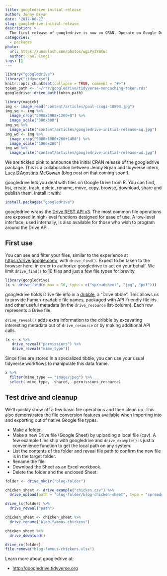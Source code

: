 ```yaml
---
title: googledrive initial release
author: Jenny Bryan
date: '2017-08-27'
slug: googledrive-initial-release
description: >
  The first release of googledrive is now on CRAN. Operate on Google Drive files from R.
categories:
  - packages
photo:
  url: https://unsplash.com/photos/wgLPy2YBXuc
  author: Paul Csogi
tags: []
---
```


```r
library("googledrive")
library("tidyverse")
knitr::opts_chunk$set(collapse = TRUE, comment = "#>")
token_path <- "~/rrr/googledrive/tidyverse-noncaching-token.rds"
googledrive::drive_auth(token_path)
```

```r
library(magick)
img <- image_read("content/articles/paul-csogi-18594.jpg")
img_sq <- img %>% 
  image_crop("2988x2988+1200+0") %>% 
  image_scale("300x300")
img_sq %>% 
  image_write("content/articles/googledrive-initial-release-sq.jpg")
img_wd <- img %>% 
  image_crop("5000x1000+200+1400") %>% 
  image_scale("1000x200")
img_wd %>% 
  image_write("content/articles/googledrive-initial-release-wd.jpg")
```

We are tickled pink to announce the initial CRAN release of the googledrive package. This is a collaboration between Jenny Bryan and tidyverse intern, [Lucy D'Agostino McGowan](http://lucymcgowan.com/) (blog post on that coming soon!).

googledrive lets you deal with files on Google Drive from R. You can find, list, create, trash, delete, rename, move, copy, browse, download, share and publish them. Install it with:

```r
install.packages("googledrive")
```

googledrive wraps the [Drive REST API v3](https://developers.google.com/drive/v3/web/about-sdk). The most common file operations are exposed in high-level functions designed for ease of use. A low-level interface, used internally, is also available for those who wish to program around the Drive API.

## First use

You can see and filter your files, similar to the experience at <https://drive.google.com/>, with `drive_find()`. Expect to be taken to the browser here, in order to authorize googledrive to act on your behalf. We limit `drive_find()` to 10 files and just a few file types for brevity.

```r
library(googledrive)
(x <- drive_find(n_max = 10, type = c("spreadsheet", "jpg", "pdf")))
```

googledrive holds Drive file info in a [dribble](http://googledrive.tidyverse.org/reference/dribble.html), a "Drive tibble". This allows us to provide human-readable file names, packaged with API-friendly file ids and other useful metadata (in the `drive_resource` list-column). Each row represents a Drive file.

`drive_reveal()` adds extra information to the dribble by excavating interesting metadata out of `drive_resource` or by making additional API calls.

```r
(x <- x %>%
   drive_reveal("permissions") %>% 
   drive_reveal("mime_type"))
```

Since files are stored in a specialized tibble, you can use your usual tidyverse workflows to manipulate this data frame.

```r
x %>% 
  filter(mime_type == "image/jpeg") %>% 
  select(-mime_type, -shared, -permissions_resource)
```

## Test drive and cleanup

We'll quickly show off a few basic file operations and then clean up. This also demonstrates the file conversion features available when importing into and exporting out of native Google file types.

  * Make a folder.
  * Make a new Drive file (Google Sheet) by uploading a local file (csv). A few example files ship with googledrive and `drive_example()` is just a convenience function to get the local path on any system.
  * List the contents of the folder and reveal file path to confirm the new file is in the target folder.
  * Rename the file.
  * Download the Sheet as an Excel workbook.
  * Delete the folder and the enclosed Sheet.

```r
folder <- drive_mkdir("blog-folder")

chicken_sheet <- drive_example("chicken.csv") %>% 
  drive_upload(path = "blog-folder/blog-chicken-sheet", type = "spreadsheet")

drive_ls(folder) %>%
  drive_reveal("path")

chicken_sheet <- chicken_sheet %>% 
  drive_rename("blog-famous-chickens")

chicken_sheet %>%
  drive_download()

drive_rm(folder)
file.remove("blog-famous-chickens.xlsx")
```

Learn more about googledrive at:

  * <http://googledrive.tidyverse.org>
